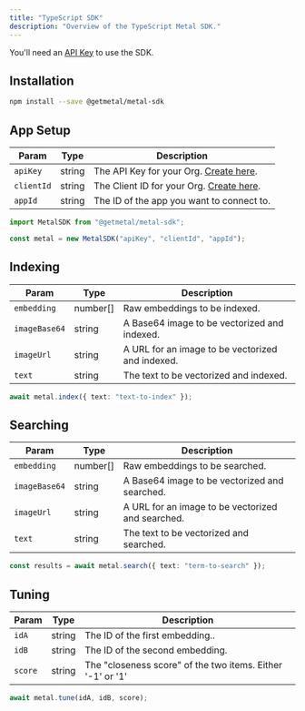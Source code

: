 ```yaml
---
title: "TypeScript SDK"
description: "Overview of the TypeScript Metal SDK."
---
```


<Note>You'll need an [API Key](/misc-get-keys) to use the SDK.</Note>
## Installation

```bash
npm install --save @getmetal/metal-sdk
```

## App Setup

| Param      | Type   | Description                                                |
| ---------- | ------ | ---------------------------------------------------------- |
| `apiKey`   | string | The API Key for your Org. [Create here](/misc-get-keys).   |
| `clientId` | string | The Client ID for your Org. [Create here](/misc-get-keys). |
| `appId`    | string | The ID of the app you want to connect to.                  |

```typescript
import MetalSDK from "@getmetal/metal-sdk";

const metal = new MetalSDK("apiKey", "clientId", "appId");
```

## Indexing

| Param         | Type     | Description                                      |
| ------------- | -------- | ------------------------------------------------ |
| `embedding`   | number[] | Raw embeddings to be indexed.                    |
| `imageBase64` | string   | A Base64 image to be vectorized and indexed.     |
| `imageUrl`    | string   | A URL for an image to be vectorized and indexed. |
| `text`        | string   | The text to be vectorized and indexed.           |

```typescript
await metal.index({ text: "text-to-index" });
```

## Searching

| Param         | Type     | Description                                       |
| ------------- | -------- | ------------------------------------------------- |
| `embedding`   | number[] | Raw embeddings to be searched.                    |
| `imageBase64` | string   | A Base64 image to be vectorized and searched.     |
| `imageUrl`    | string   | A URL for an image to be vectorized and searched. |
| `text`        | string   | The text to be vectorized and searched.           |

```typescript
const results = await metal.search({ text: "term-to-search" });
```

## Tuning

| Param   | Type   | Description                                                |
| ------- | ------ | ---------------------------------------------------------- |
| `idA`   | string | The ID of the first embedding..                            |
| `idB`   | string | The ID of the second embedding.                            |
| `score` | string | The "closeness score" of the two items. Either '-1' or '1' |

```typescript
await metal.tune(idA, idB, score);
```
